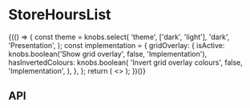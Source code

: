 
<Meta title="Components/StoreHoursList" component={StoreHoursList} />

# StoreHoursList

<Canvas>
  <Story name="Base component">
    {(() => {
      const theme = knobs.select(
        'theme',
        ['dark', 'light'],
        'dark',
        'Presentation',
      );
      const implementation = {
        gridOverlay: {
          isActive: knobs.boolean('Show grid overlay', false, 'Implementation'),
          hasInvertedColours: knobs.boolean(
            'Invert grid overlay colours',
            false,
            'Implementation',
          ),
        },
      };
      return (
        <>
          <StoreHoursList
            alternateHoursNote={StoreHoursListFixture.alternateHoursNote}
            heading={StoreHoursListFixture.heading}
            hoursList={StoreHoursListFixture.hoursList}
            theme={theme}
          />
          <StorybookGridOverlay
            isActive={implementation.gridOverlay.isActive}
            hasInvertedColours={implementation.gridOverlay.hasInvertedColours}
          />
        </>
      );
    })()}
  </Story>
</Canvas>

## API

<ArgsTable of={StoreHoursList} />
